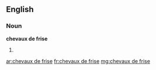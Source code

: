==English==

===Noun===
'''chevaux de frise'''

# {{plural of|cheval de frise}}

[[ar:chevaux de frise]]
[[fr:chevaux de frise]]
[[mg:chevaux de frise]]